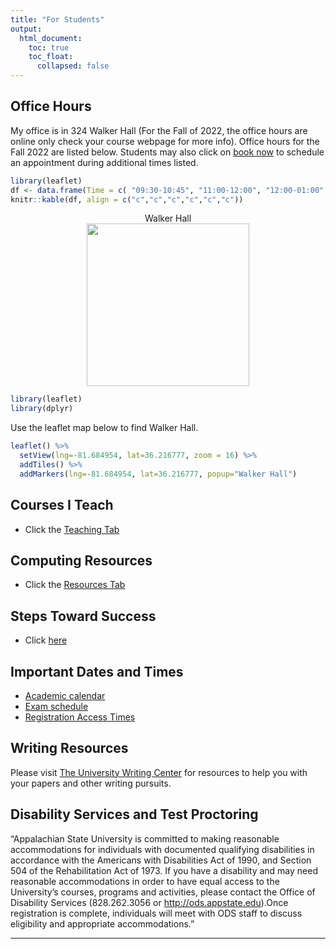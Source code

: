 ```yaml
---
title: "For Students"
output: 
  html_document:
    toc: true
    toc_float:
      collapsed: false
---
```


## Office Hours <i class="fa fa-clock-o"></i>

My office is in 324 Walker Hall (For the Fall of 2022, the office hours are online only check your course webpage for more info). Office hours for the Fall 2022 are listed below. Students may also click on [book now](https://hasthika.youcanbook.me/) to schedule an appointment during additional times listed.

```r
library(leaflet)
df <- data.frame(Time = c( "09:30-10:45", "11:00-12:00", "12:00-01:00","01:00-2:30","02:30-4:00"), Monday = c("Research", "Lunch", "Research", "Prep", "Prep"), Tuesday = c("STT 3851", "Research", "Lunch", "Research", "Office"),  Wednesday =  c("Research", "Research", "Lunch", "Prep", "Prep"), Thurdsay =  c("STT 3851", "Research", "Lunch", "Research", "Office"))
knitr::kable(df, align = c("c","c","c","c","c","c"))

```






<center>
<figure>
<figcaption> Walker Hall </figcaption>
<img src="./images/walkerhall.jpg" caption="Walker Hall" width = 260>
</figure>
</center>

```r
library(leaflet)
library(dplyr)
```

Use the leaflet map below to find Walker Hall. 

```r
leaflet() %>%
  setView(lng=-81.684954, lat=36.216777, zoom = 16) %>% 
  addTiles() %>%
  addMarkers(lng=-81.684954, lat=36.216777, popup="Walker Hall") 

```



## Courses I Teach

* Click the [Teaching Tab](teaching.html)

## Computing Resources

* Click the [Resources Tab](resources.html)

## Steps Toward Success

* Click [here](StepsTowardsSuccess.html)




## Important Dates and Times

- [Academic calendar](https://registrar.appstate.edu/calendars-schedules/academic-calendar) <i class="fa fa-calendar"></i>
- [Exam schedule](https://registrar.appstate.edu/calendars-schedules/exam-schedule-0)
- [Registration Access Times](https://registrar.appstate.edu/students/registration-classes/early-registration-access)

## Writing Resources

Please visit [The University Writing Center](http://writingcenter.appstate.edu/) for resources to help you with your papers and other writing pursuits.



## Disability Services and Test Proctoring 


"Appalachian State University is committed to making reasonable accommodations for individuals with documented qualifying disabilities in accordance with the Americans with Disabilities Act of 1990, and Section 504 of the Rehabilitation Act of 1973. If you have a disability and may need reasonable accommodations in order to have equal access to the University's courses, programs and activities, please contact the Office of Disability Services (828.262.3056 or <http://ods.appstate.edu>).Once registration is complete, individuals will meet with ODS staff to discuss eligibility and appropriate accommodations."



* * *